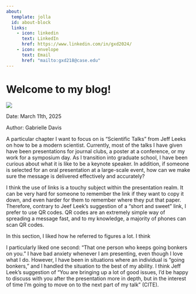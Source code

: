 ```yaml
---
about:
  template: jolla
  id: about-block
  links:
    - icon: linkedin
      text: LinkedIn
      href: https://www.linkedin.com/in/gxd2024/
    - icon: envelope
      text: Email
      href: "mailto:gxd218@case.edu"  
---
```


::: {#about-block}
:::

# Welcome to my blog!

![](blog.jpg)

Date: March 11th, 2025 

Author: Gabrielle Davis 

A particular chapter I want to focus on is “Scientific Talks” from Jeff Leeks on how to be a modern scientist. Currently, most of the talks I have given have been presentations for journal clubs, a poster at a conference, or my work for a symposium day. As I transition into graduate school, I have been curious about what it is like to be a keynote speaker. In addition, if someone is selected for an oral presentation at a large-scale event, how can we make sure the message is delivered effectively and accurately? 

I think the use of links is a touchy subject within the presentation realm. It can be very hard for someone to remember the link if they want to copy it down, and even harder for them to remember where they put that paper. Therefore, contrary to Jeef Leek's suggestion of a “short and sweet” link, I prefer to use QR codes. QR codes are an extremely simple way of spreading a message fast, and to my knowledge, a majority of phones can scan QR codes.

In this section, I liked how he referred to figures a lot. I think 

I particularly liked one second: “That one person who keeps going bonkers on you.” I have bad anxiety whenever I am presenting, even though I love what I do. However, I have been in situations where an individual is “going bonkers,” and I handled the situation to the best of my ability. I think Jeff Leek's suggestion of “You are bringing up a lot of good issues, I’d be happy to discuss with you after the presentation more in depth, but in the interest of time I’m going to move on to the next part of my talk” (CITE).  



